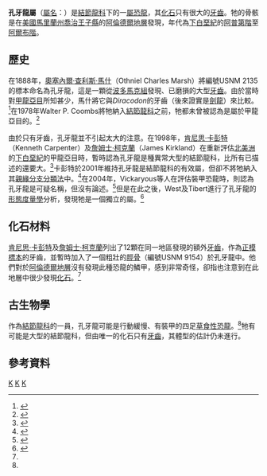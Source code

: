 {{Automatic Taxobox
| taxon = Priconodon
| fossil_range = [[白堊紀|白堊紀]]前期, {{fossilrange|113}}
| image = Priconodon.jpg
| image_caption = 不同角度下的孔牙龍牙齒
| authority = [[奧塞內爾·查利斯·馬什|Marsh]], 1888
| type_species = '''厚孔牙龍<br>''Priconodon crassus'''''
| type_species_authority = Marsh, 1888
}}

'''孔牙龍屬'''（[[學名|屬名]]：{{lang|la|''Priconodon''}}）是[[結節龍科|結節龍科]]下的一[[屬|屬]][[恐龍|恐龍]]，其[[化石|化石]]只有很大的[[牙齒|牙齒]]。牠的骨骸是在[[美國|美國]][[馬里蘭州|馬里蘭州]][[喬治王子縣|喬治王子縣]]的[[阿倫德爾地層|阿倫德爾地層]]發現，年代為[[下白堊紀|下白堊紀]]的[[阿普第階|阿普第階]]至[[阿爾布階|阿爾布階]]。

==歷史==
在1888年，[[奧塞內爾·查利斯·馬什|奧塞內爾·查利斯·馬什]]（Othniel Charles Marsh）將編號USNM 2135的標本命名為孔牙龍，這是一顆從[[波多馬克組|波多馬克組]]發現、已磨損的大型[[牙齒|牙齒]]。由於當時對[[甲龍亞目|甲龍亞目]]所知甚少，馬什將它與''Diracodon''的牙齒（後來證實是[[劍龍|劍龍]]）來比較。<ref name=OCM88>{{Cite journal|author=Marsh, O.C.|year=1888|title=Notice of a new genus of Sauropoda and other new dinosaurs from the Potomac Formation|journal=American Journal of Science|volume=135|pages=89-94}}</ref>在1978年Walter P. Coombs將牠納入[[結節龍科|結節龍科]]之前，牠都未曾被認為是屬於甲龍亞目的。<ref name=WPCJ78>{{Cite journal|author=Coombs, Jr., W.P.|year=1978|title=The families of the ornithischian dinosaur order Ankylosauria|journal=Palaeontology|volume=21|issue=1|pages=143-170}}</ref> 

由於只有牙齒，孔牙龍並不引起太大的注意。在1998年，[[肯尼思·卡彭特|肯尼思·卡彭特]]（Kenneth Carpenter）及[[詹姆士·柯克蘭|詹姆士·柯克蘭]]（James Kirkland）在重新評估[[北美洲|北美洲]]的[[下白堊紀|下白堊紀]]的甲龍亞目時，暫時認為孔牙龍是種異常大型的結節龍科，比所有已描述的還要大。<ref name=CK98>{{Cite book|author=Carpenter, K., and Kirkland, J.I.|year=1998|chapter=Review of Lower and middle Cretaceous ankylosaurs from North America|editor=Lucas, S.G., Kirkland, J.I., and Estep, J.W. (eds.)|title=Lower and Middle Cretaceous Terrestrial Ecosystems|publisher=New Mexico Museum of Natural History and Science Bulletin 14|pages=249-270|url=https://scientists.dmns.org/sites/kencarpenter/PDFs%20of%20publications/Lower-Mid-ank.pdf|access-date=2007-09-25|archive-date=2007-09-27|archive-url=https://web.archive.org/web/20070927214912/https://scientists.dmns.org/sites/kencarpenter/PDFs%20of%20publications/Lower-Mid-ank.pdf|dead-url=yes}}</ref>卡彭特於2001年維持孔牙龍是結節龍科的有效屬，但卻不將牠納入其[[親緣分支分類法|親緣分支分類法]]中。<ref name=KC01>{{Cite book|author=Carpenter, K.|year=2001|chapter=Phylogenetic analysis of the Ankylosauria|editor=Carpenter, K. (ed.)|title=The Armored Dinosaurs|publisher=Indiana University Press|location=Bloomington|pages=455-483|id=ISBN 978-0-253-33964-5|url=https://scientists.dmns.org/sites/kencarpenter/PDFs%20of%20publications/Anki%20Phylogenetics.pdf}}{{dead link|date=2017年12月 |bot=InternetArchiveBot |fix-attempted=yes }}</ref>在2004年，Vickaryous等人在評估裝甲恐龍時，則認為孔牙龍是可疑名稱，但沒有論述。<ref name=VMW04>{{Cite book|author=Vickaryous, M.K., Maryańska, T., and Weishampel, D.B.|year=2004|chapter=Ankylosauria|editor=Weishampel, D.B., Dodson, P., and Osmólska, H. (eds.)|title=The Dinosauria|edition=second edition|publisher=University of California Press|location=Berkeley|pages=363-392|id=ISBN 978-0-520-24209-8}}</ref>但是在此之後，West及Tibert進行了孔牙龍的[[形態度量學|形態度量學]]分析，發現牠是一個獨立的屬。<ref name=WT04>{{Cite journal|url=http://gsa.confex.com/gsa/2004AM/finalprogram/abstract_80904.htm|author=West, A. and Tibert, N.|year=2004|title=Quantitative analysis for the type material of ''Priconodon crassus'': a distinct taxon from the Arundel Formation in souther Maryland|journal=Geological Society of America Abstracts with Programs|volume=36|issue=5|pages=423|access-date=2007-09-25|archive-url=https://web.archive.org/web/20070106141208/http://gsa.confex.com/gsa/2004AM/finalprogram/abstract_80904.htm|archive-date=2007-01-06|dead-url=yes}}</ref>

==化石材料==
[[肯尼思·卡彭特|肯尼思·卡彭特]]及[[詹姆士·柯克蘭|詹姆士·柯克蘭]]列出了12顆在同一地區發現的額外[[牙齒|牙齒]]，作為[[正模標本|正模標本]]的牙齒，並暫時加入了一個粗壯的[[脛骨|脛骨]]（編號USNM 9154）於孔牙龍中。他們對於[[阿倫德爾地層|阿倫德爾地層]]沒有發現此種恐龍的鱗甲，感到非常奇怪，卻指也注意到在此地層中很少發現[[化石|化石]]。<ref name=CK98/>

==古生物學==
作為[[結節龍科|結節龍科]]的一員，孔牙龍可能是行動緩慢、有裝甲的四足[[草食性|草食性]][[恐龍|恐龍]]。<ref name=VMW04/>牠有可能是大型的結節龍科，但由唯一的化石只有[[牙齒|牙齒]]，其體型的估計仍未進行。

==參考資料==
{{Reflist}}
{{taxonbar}}

[[Category:結節龍科|K]]
[[Category:下白堊紀恐龍|K]]
[[Category:北美洲恐龍|K]]